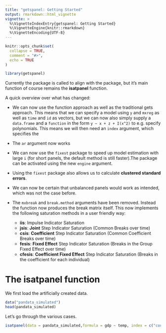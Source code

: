 ```yaml
---
title: "getspanel: Getting Started"
output: rmarkdown::html_vignette
vignette: >
  %\VignetteIndexEntry{getspanel: Getting Started}
  %\VignetteEngine{knitr::rmarkdown}
  %\VignetteEncoding{UTF-8}
---
```


```r
knitr::opts_chunk$set(
  collapse = TRUE,
  comment = "#>",
  echo = TRUE
)
```

```r
library(getspanel)
```

Currently the package is called \texttt{getspanel} to align with the \texttt{gets} package, but it's main function of course remains the **isatpanel** function.

A quick overview over what has changed:

-   We can now use the function approach as well as the traditional gets approach. This means that we can specify a model using `y` and `mxreg` as well as `time` and `id` as vectors, but we can now also simply supply a `data.frame` and a `function` in the form `y ~ x + z + I(x^2)` to e.g. specify polynomials. This means we will then need an `index` argument, which specifies the

-   The `ar` argument now works

-   We can now use the `fixest` package to speed up model estimation with large `i` (for short panels, the default method is still faster).The package can be activated using the new `engine` argument.

-   Using the `fixest` package also allows us to calculate **clustered standard errors**.

-   We can now be certain that unbalanced panels would work as intended, which was not the case before.

-   The `mxbreak` and `break.method` arguments have been removed. Instead the function now produces the break matrix itself. This now implements the following saturation methods in a user friendly way:

    -   **iis**: Impulse Indicator Saturation
    -   **jsis**: **Joint** Step Indicator Saturation (Common Breaks over time)
    -   **csis**: **Coefficient** Step Indicator Saturation (Common Coefficient Breaks over time)
    -   **fesis**: **Fixed Effect** Step Indicator Saturation (Breaks in the Group Fixed Effect over time)
    -   **cfesis**: **Coefficient Fixed Effect** Step Indicator Saturation (Breaks in the coefficient for each individual)

# The isatpanel function

We first load the artificially created data.

```r
data("pandata_simulated")
head(pandata_simulated)
```

Let's go through the various cases.

```r
isatpanel(data = pandata_simulated,formula = gdp ~ temp, index = c("country","year"),effect = "twoways",ar = 1,fesis = TRUE)
```
